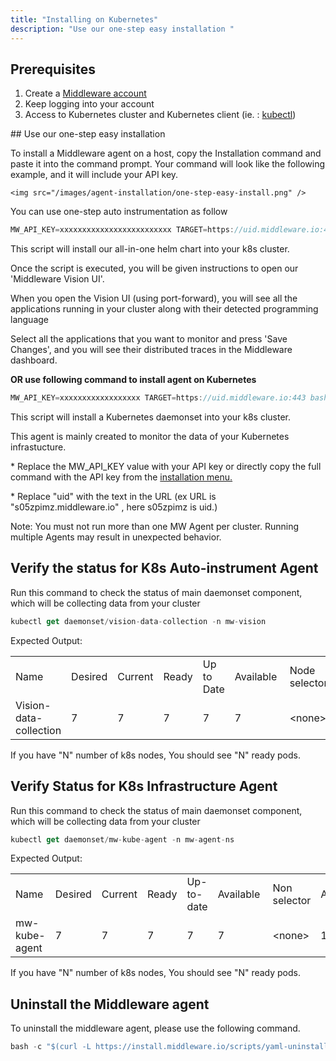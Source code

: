 ```yaml
---
title: "Installing on Kubernetes"
description: "Use our one-step easy installation "
---
```



## Prerequisites


<ol>
    <li>Create a <a href="https://app.middleware.io/auth/register/" rel="nofollow noopener noreferrer" target="_blank" translate="no">Middleware account</a></li>
    <li>Keep logging into your account  </li>
    <li>Access to Kubernetes cluster and Kubernetes client (ie. : <a href="https://kubernetes.io/docs/reference/kubectl/kubectl/" rel="nofollow noopener noreferrer" target="_blank" translate="no">kubectl</a>) </li>
</ol>
## Use our one-step easy installation

<p>To install a Middleware agent on a host, copy the Installation command and paste it into the command prompt. Your command will look like the following example, and it will include your API key.</p>


    <img src="/images/agent-installation/one-step-easy-install.png" />

<p>You can use one-step auto instrumentation as follow</p>

```javascript Shell
MW_API_KEY=xxxxxxxxxxxxxxxxxxxxxxxxx TARGET=https://uid.middleware.io:443 bash -c "$(curl -L https://install.middleware.io/scripts/mw-vision.sh)"
```
<p>This script will install our all-in-one helm chart into your k8s cluster.</p>
<p>Once the script is executed, you will be given instructions to open our 'Middleware Vision UI'.</p>
<p>When you open the Vision UI (using port-forward), you will see all the applications running in your cluster along with their detected programming language</p>
<p>Select all the applications that you want to monitor and press 'Save Changes', and you will see their distributed traces in the Middleware dashboard.</p>

**OR use following command to install agent on Kubernetes**
```javascript Shell
MW_API_KEY=xxxxxxxxxxxxxxxxxx TARGET=https://uid.middleware.io:443 bash -c "$(curl -L https://install.middleware.io/scripts/yaml-install.sh)"
```
<p>This script will install a Kubernetes daemonset into your k8s cluster.</p>
<p>This agent is mainly created to monitor the data of your Kubernetes infrastucture.</p>
<p>* Replace the MW_API_KEY value with your API key or directly copy the full command with the API key from the <a href="https://app.middleware.io/auth/login" rel="nofollow noopener noreferrer" target="_blank" translate="no">installation menu.</a></p>
<p>* Replace "uid" with the text in the URL (ex URL is "s05zpimz.middleware.io" , here s05zpimz is uid.)</p>

<Note>Note: You must not run more than one MW Agent per cluster. Running multiple Agents may result in unexpected behavior.</Note>

## Verify the status for K8s Auto-instrument Agent 
<p>Run this command to check the status of main daemonset component, which will be collecting data from your cluster</p>


```javascript Shell
kubectl get daemonset/vision-data-collection -n mw-vision
```

<p>Expected Output:</p>

<table><tbody><tr><td>Name</td><td>Desired</td><td>Current</td><td>Ready</td><td>Up to Date</td><td>Available&nbsp;</td><td>Node selector</td><td>Age</td></tr><tr><td>Vision-data-collection</td><td>7</td><td>7</td><td>7</td><td>7</td><td>7</td><td>&lt;none&gt;</td><td>111s</td></tr></tbody></table>



<p>If you have "N" number of k8s nodes, You should see "N" ready pods.</p>

## Verify Status for K8s Infrastructure Agent
<p>Run this command to check the status of main daemonset component, which will be collecting data from your cluster</p>

```javascript Shell
kubectl get daemonset/mw-kube-agent -n mw-agent-ns
```

<p>Expected Output:</p>

<table><tbody><tr><td >Name</td><td >Desired</td><td>Current</td><td>Ready</td><td >Up-to-date</td><td>Available&nbsp;</td><td>Non selector</td><td>Age</td></tr><tr><td>mw-kube-agent</td><td>7</td><td>7</td><td>7</td><td>7</td><td>7</td><td>&lt;none&gt;</td><td>111s</td></tr></tbody></table>

<p>If you have "N" number of k8s nodes, You should see "N" ready pods.</p>

<h2>Uninstall the Middleware agent</h2>
<p>To uninstall the middleware agent, please use the following command.</p>

```javascript Shell
bash -c "$(curl -L https://install.middleware.io/scripts/yaml-uninstall.sh)"
```









